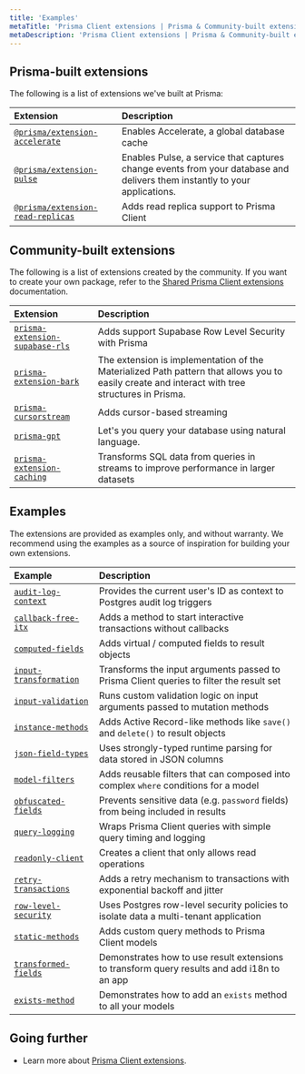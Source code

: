```yaml
---
title: 'Examples'
metaTitle: 'Prisma Client extensions | Prisma & Community-built extensions and examples'
metaDescription: 'Prisma Client extensions | Prisma & Community-built extensions and examples'
---
```


## Prisma-built extensions

The following is a list of extensions we've built at Prisma:

| Extension                                                                                             | Description                                                                                                               |
| :---------------------------------------------------------------------------------------------------- | :------------------------------------------------------------------------------------------------------------------------ |
| [`@prisma/extension-accelerate`](https://www.prisma.io/docs/data-platform/accelerate/getting-started) | Enables Accelerate, a global database cache                                                                               |
| [`@prisma/extension-pulse`](https://www.prisma.io/docs/data-platform/pulse/what-is-pulse)             | Enables Pulse, a service that captures change events from your database and delivers them instantly to your applications. |
| [`@prisma/extension-read-replicas`](https://github.com/prisma/read-replicas)                          | Adds read replica support to Prisma Client                                                                                |

## Community-built extensions

The following is a list of extensions created by the community. If you want to create your own package, refer to the [Shared Prisma Client extensions](./shared-extensions) documentation.

| Extension                                                                                      | Description                                                                                                                                    |
| :--------------------------------------------------------------------------------------------- | :--------------------------------------------------------------------------------------------------------------------------------------------- |
| [`prisma-extension-supabase-rls`](https://github.com/dthyresson/prisma-extension-supabase-rls) | Adds support Supabase Row Level Security with Prisma                                                                                           |
| [`prisma-extension-bark`](https://github.com/deptyped/prisma-extension-pagination)             | The extension is implementation of the Materialized Path pattern that allows you to easily create and interact with tree structures in Prisma. |
| [`prisma-cursorstream`](https://github.com/etabits/prisma-cursorstream)                        | Adds cursor-based streaming                                                                                                                    |
| [`prisma-gpt`](https://github.com/aliyeysides/prisma-gpt)                                      | Let's you query your database using natural language.                                                                                          |
| [`prisma-extension-caching`](https://github.com/isaev-the-poetry/prisma-extension-caching)     | Transforms SQL data from queries in streams to improve performance in larger datasets                                                          |

## Examples

<Admonition>

The extensions are provided as examples only, and without warranty. We recommend using the examples as a source of inspiration for building your own extensions.

</Admonition>

| Example                                                                                                     | Description                                                                                 |
| :---------------------------------------------------------------------------------------------------------- | :------------------------------------------------------------------------------------------ |
| [`audit-log-context`](https://github.com/prisma/prisma-client-extensions/tree/main/audit-log-context)       | Provides the current user's ID as context to Postgres audit log triggers                    |
| [`callback-free-itx`](https://github.com/prisma/prisma-client-extensions/tree/main/callback-free-itx)       | Adds a method to start interactive transactions without callbacks                           |
| [`computed-fields`](https://github.com/prisma/prisma-client-extensions/tree/main/computed-fields)           | Adds virtual / computed fields to result objects                                            |
| [`input-transformation`](https://github.com/prisma/prisma-client-extensions/tree/main/input-transformation) | Transforms the input arguments passed to Prisma Client queries to filter the result set     |
| [`input-validation`](https://github.com/prisma/prisma-client-extensions/tree/main/input-validation)         | Runs custom validation logic on input arguments passed to mutation methods                  |
| [`instance-methods`](https://github.com/prisma/prisma-client-extensions/tree/main/instance-methods)         | Adds Active Record-like methods like `save()` and `delete()` to result objects              |
| [`json-field-types`](https://github.com/prisma/prisma-client-extensions/tree/main/json-field-types)         | Uses strongly-typed runtime parsing for data stored in JSON columns                         |
| [`model-filters`](https://github.com/prisma/prisma-client-extensions/tree/main/model-filters)               | Adds reusable filters that can composed into complex `where` conditions for a model         |
| [`obfuscated-fields`](https://github.com/prisma/prisma-client-extensions/tree/main/obfuscated-fields)       | Prevents sensitive data (e.g. `password` fields) from being included in results             |
| [`query-logging`](https://github.com/prisma/prisma-client-extensions/tree/main/query-logging)               | Wraps Prisma Client queries with simple query timing and logging                            |
| [`readonly-client`](https://github.com/prisma/prisma-client-extensions/tree/main/readonly-client)           | Creates a client that only allows read operations                                           |
| [`retry-transactions`](https://github.com/prisma/prisma-client-extensions/tree/main/retry-transactions)     | Adds a retry mechanism to transactions with exponential backoff and jitter                  |
| [`row-level-security`](https://github.com/prisma/prisma-client-extensions/tree/main/row-level-security)     | Uses Postgres row-level security policies to isolate data a multi-tenant application        |
| [`static-methods`](https://github.com/prisma/prisma-client-extensions/tree/main/static-methods)             | Adds custom query methods to Prisma Client models                                           |
| [`transformed-fields`](https://github.com/prisma/prisma-client-extensions/tree/main/transformed-fields)     | Demonstrates how to use result extensions to transform query results and add i18n to an app |
| [`exists-method`](https://github.com/prisma/prisma-client-extensions/tree/main/exists-fn)                   | Demonstrates how to add an `exists` method to all your models                               |

## Going further

- Learn more about [Prisma Client extensions](/concepts/components/prisma-client/client-extensions).
